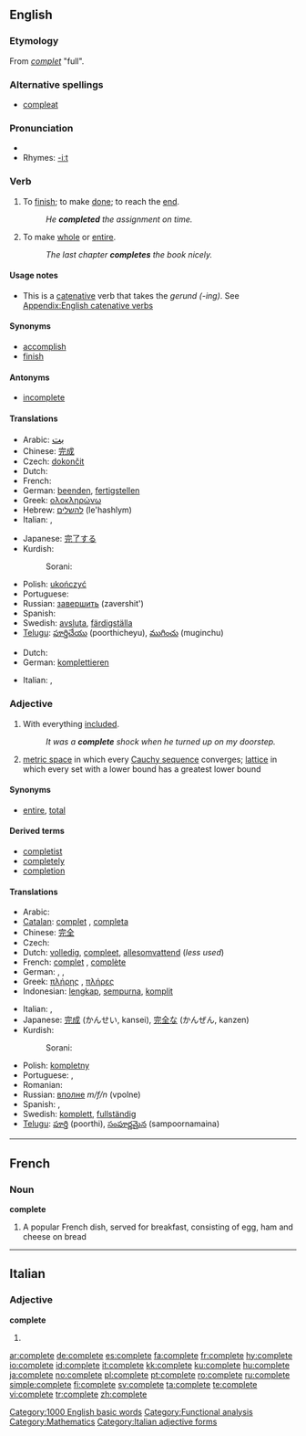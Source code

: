 ==English==

{{rank|distribute|ordinary|forms|948|complete|access|ways|grave}}

===Etymology===
From {{OF.}} ''[[complet]]'' "full".

===Alternative spellings===
* [[compleat]]

===Pronunciation===
* {{audio|en-us-complete.ogg|Audio (US)}}
* Rhymes: [[Rhymes:English:-iːt|-iːt]]

===Verb===
{{en-verb|complet|ing}}

# {{transitive}} To [[finish]]; to make [[done]]; to reach the [[end]].
#: ''He '''completed''' the assignment on time.''
# {{transitive}} To make [[whole]] or [[entire]].
#: ''The last chapter '''completes''' the book nicely.''

====Usage notes====
* This is a [[catenative]] verb that takes the ''gerund (-ing)''. See [[Appendix:English catenative verbs]]

====Synonyms====
* [[accomplish]]
* [[finish]]

====Antonyms====
* [[incomplete]]

====Translations====
{{trans-top|to finish}}
* Arabic: <big>[[بت]]</big>
* Chinese: [[完成]]
* Czech: [[dokončit]]
* Dutch: {{t+|nl|voltooien}}
* French: {{t+|fr|accomplir}}
* German: [[beenden]], [[fertigstellen]]
* Greek: [[ολοκληρώνω]]
* Hebrew: [[להשלים]] (le'hashlym)
* Italian: {{t+|it|completare}}, {{t+|it|compiere}}
{{trans-mid}}
* Japanese: [[完了する]]<!-- please check -->
* Kurdish:
*: Sorani: {{t|ku|ته‌واو کردن|tr=tawAw kirdin|sc=KUchar}}
* Polish: [[ukończyć]]
* Portuguese: {{t+|pt|terminar}}
* Russian: [[завершить]] (zavershit')
* Spanish: {{t-|es|terminar}}
* Swedish: [[avsluta]], [[färdigställa]]
* [[Telugu]]: [[పూర్తిచేయు]] (poorthicheyu), [[ముగించు]] (muginchu)
{{trans-bottom}}

{{trans-top|to make whole or entire}}
* Dutch: {{t+|nl|aanvullen}}
* German: [[komplettieren]]
{{trans-mid}}
* Italian: {{t+|it|completare}}, {{t+|it|riempire}}
{{trans-bottom}}

===Adjective===
{{en-adj}}

# With everything [[included]].
#: ''It was a '''complete''' shock when he turned up on my doorstep.''
# {{analysis}} [[metric space]] in which every [[Cauchy sequence]] converges; {{algebra}} [[lattice]] in which every set with a lower bound has a greatest lower bound

====Synonyms====
* {{italbrac-colon|with everything included}} [[entire]], [[total]]

====Derived terms====
* [[completist]]
* [[completely]]
* [[completion]]

====Translations====
{{trans-top|with everything included}}
* Arabic: {{t-|ar|كامل|tr=kāmil|sc=ARchar}}
* [[Catalan]]: [[complet]] {{m}}, [[completa]] {{f}}
* Chinese: [[完全]]
* Czech: {{t+|cs|úplný|m}}
* Dutch: [[volledig]], [[compleet]], [[allesomvattend]] (''less used'')
* French: [[complet]] {{m}}, [[complète]] {{f}}
* German: {{t+|de|ganz}}, {{t+|de|komplett}}, {{t+|de|vollständig}}
* Greek: [[πλήρης]] {{m|f}}, [[πλήρες]] {{n}}
* Indonesian: [[lengkap]], [[sempurna]], [[komplit]]
{{trans-mid}}
* Italian: {{t+|it|completo|m}}, {{t+|it|completa|f}}
* Japanese: [[完成]] (かんせい, kansei), [[完全]]な (かんぜん, kanzen)
* Kurdish:
*: Sorani: {{t|ku|ته‌واو|tr=tawAw|sc=KUchar}}
* Polish: [[kompletny]]
* Portuguese: {{t+|pt|completo|m}}, {{t-|pt|completa|f}}
* Romanian: {{t-|ro|complet}}
* Russian: [[вполне]] ''m/f/n'' (vpolne)
* Spanish: {{t+|es|completo|m}}, {{t-|es|completa|f}}
* Swedish: [[komplett]], [[fullständig]]
* [[Telugu]]: [[పూర్తి]] (poorthi), [[సంపూర్ణమైన]] (sampoornamaina)
{{trans-bottom}}

[[Category:1000 English basic words]]
[[Category:Functional analysis]]
[[Category:Mathematics]]

----

==French==

===Noun===
'''complete'''

# A popular French dish, served for breakfast, consisting of egg, ham and cheese on bread

----

==Italian==

===Adjective===
'''complete''' {{p}}

# {{feminine of|completo#Adjective|completo}}

[[Category:Italian adjective forms]]

[[ar:complete]]
[[de:complete]]
[[es:complete]]
[[fa:complete]]
[[fr:complete]]
[[hy:complete]]
[[io:complete]]
[[id:complete]]
[[it:complete]]
[[kk:complete]]
[[ku:complete]]
[[hu:complete]]
[[ja:complete]]
[[no:complete]]
[[pl:complete]]
[[pt:complete]]
[[ro:complete]]
[[ru:complete]]
[[simple:complete]]
[[fi:complete]]
[[sv:complete]]
[[ta:complete]]
[[te:complete]]
[[vi:complete]]
[[tr:complete]]
[[zh:complete]]
